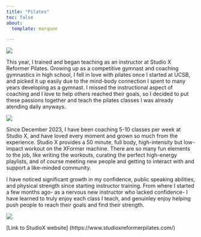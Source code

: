 ```yaml
--- 
title: "Pilates"
toc: false
about: 
  template: marquee

---
```




![](media/x.jpg)

        
This year, I trained and began teaching as an instructor at Studio X Reformer Pilates. Growing up as a competitive gymnast and coaching gymnastics in high school, I fell in love with pilates once I started at UCSB, and picked it up easily due to the mind-body connection I spent to many years developing as a gymnast. I missed the instructional aspect of coaching and I love to help others reached their goals, so I decided to put these passions together and teach the pilates classes I was already atending daily anyways. 

![](media/x1.jpg)

Since December 2023, I have been coaching 5-10 classes per week at Studio X, and have loved every moment and grown so much from the experience. Studio X provides a 50 minute, full body, high-intensity but low-impact workout on the XFormer machine. There are so many fun elements to the job, like writing the workouts, curating the perfect high-energy playlists, and of course meeting new people and getting to interact with and support a like-minded community. 

I have noticed significant growth in my confidence, public speaking abilities, and physical strength since starting instructor training. From where I started a few months ago- as a nervous new instructor who lacked confidence- I have learned to truly enjoy each class I teach, and genuinley enjoy helping push people to reach their goals and find their strength. 

![](media/x2.jpg)


[Link to StudioX website]
(https://www.studioxreformerpilates.com/)
